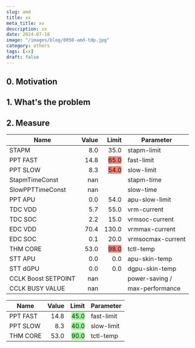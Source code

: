 ```yaml
---
slug: amd
title: xx
meta_title: xx
description: xx
date: 2024-07-18
image: "/images/blog/0050-amd-tdp.jpg"
category: others
tags: [xx]
draft: false
---
```


## 0. Motivation

## 1. What's the problem

## 2. Measure

| Name                | Value | Limit                                              | Parameter         |
|---------------------|------:|---------------------------------------------------:|-------------------|
| STAPM               |   8.0 |                                               35.0 | stapm-limit       |
| PPT FAST            |  14.8 | <span style="background-color:Salmon;">65.0</span> | fast-limit        |
| PPT SLOW            |   8.3 | <span style="background-color:Salmon;">54.0</span> | slow-limit        |
| StapmTimeConst      |   nan |                                                    | stapm-time        |
| SlowPPTTimeConst    |   nan |                                                    | slow-time         |
| PPT APU             |   0.0 |                                               54.0 | apu-slow-limit    |
| TDC VDD             |   5.7 |                                               55.0 | vrm-current       |
| TDC SOC             |   2.2 |                                               15.0 | vrmsoc-current    |
| EDC VDD             |  70.4 |                                              130.0 | vrmmax-current    |
| EDC SOC             |   0.1 |                                               20.0 | vrmsocmax-current |
| THM CORE            |  53.0 | <span style="background-color:Salmon;">98.0</span> | tctl-temp         |
| STT APU             |   0.0 |                                                0.0 | apu-skin-temp     |
| STT dGPU            |   0.0 |                                                0.0 | dgpu-skin-temp    |
| CCLK Boost SETPOINT |   nan |                                                    | power-saving /    |
| CCLK BUSY VALUE     |   nan |                                                    | max-performance   |

| Name                | Value | Limit                                                 | Parameter         |
|---------------------|------:|------------------------------------------------------:|-------------------|
| PPT FAST            |  14.8 | <span style="background-color:PaleGreen;">45.0</span> | fast-limit        |
| PPT SLOW            |   8.3 | <span style="background-color:PaleGreen;">40.0</span> | slow-limit        |
| THM CORE            |  53.0 | <span style="background-color:PaleGreen;">90.0</span> | tctl-temp         |
